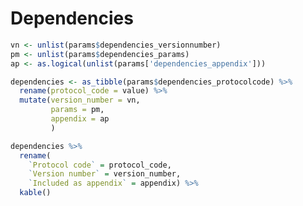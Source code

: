 # Dependencies

<!--
Hier niets invullen.
Indien er dependencies zijn deze invullen in de yaml sectie van index.Rmd
-->


```r
vn <- unlist(params$dependencies_versionnumber)
pm <- unlist(params$dependencies_params)
ap <- as.logical(unlist(params['dependencies_appendix']))

dependencies <- as_tibble(params$dependencies_protocolcode) %>%
  rename(protocol_code = value) %>%
  mutate(version_number = vn,
         params = pm,
         appendix = ap
         )

dependencies %>%
  rename(
    `Protocol code` = protocol_code,
    `Version number` = version_number,
    `Included as appendix` = appendix) %>%
  kable()
```
